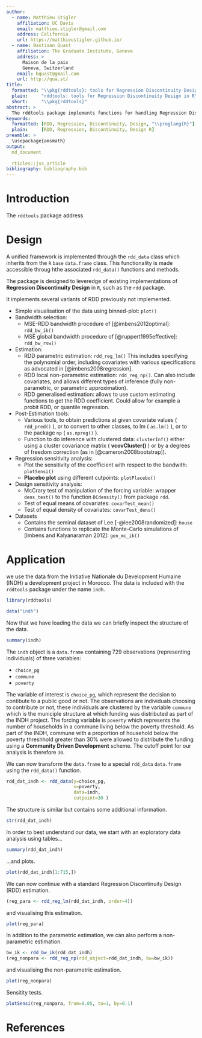 ```yaml
---
author:
  - name: Matthieu Stigler
    affiliation: UC Davis
    email: matthieu.stigler@gmail.com
    address: California
    url: https://matthieustigler.github.io/
  - name: Bastiaan Quast
    affiliation: The Graduate Institute, Geneva
    address: >
      Maison de la paix
      Geneva, Switzerland
    email: bquast@gmail.com
    url: http://qua.st/
title:
  formatted: "\\pkg{rddtools}: tools for Regression Discontinuity Design in R"
  plain:     "rddtools: tools for Regression Discontinuity Design in R"
  short:     "\\pkg{rddtools}"
abstract: >
  The rddtools package implements functions for handling Regression Discontinuity Design in R.
keywords:
  formatted: [RDD, Regression, Discontinuity, Design, "\\proglang{R}"]
  plain:     [RDD, Regression, Discontinuity, Design R]
preamble: >
  \usepackage{amsmath}
output:
  md_document
  
  rticles::jss_article
bibliography: bibliography.bib
---
```


# Introduction

The `rddtools` package address 


# Design

A unified framework is implemented through the `rdd_data` class which inherits from the `R` `base` `data.frame` class.
This functionality is made accessible throug hthe associated `rdd_data()` functions and methods.

The package is designed to leveredge of existing implementations of **Regression Discontinuity Design** in `R`, such as the `rdd` package.

It implements several variants of RDD previously not implemented.

-  Simple visualisation of the data using binned-plot: `plot()`
- Bandwidth selection:
  - MSE-RDD bandwidth procedure of [@imbens2012optimal]: `rdd_bw_ik()`
  - MSE global bandwidth procedure of [@ruppert1995effective]: `rdd_bw_rsw()`
- Estimation:
  -  RDD parametric estimation: `rdd_reg_lm()` This includes specifying the polynomial order, including covariates with various specifications as advocated in [@imbens2008regression].
  -  RDD local non-parametric estimation: `rdd_reg_np()`. Can also include covariates, and allows different types of inference (fully non-parametric, or parametric approximation). 
  -  RDD generalised estimation: allows to use custom estimating functions to get the RDD coefficient. Could allow for example a probit RDD, or quantile regression.
- Post-Estimation tools:
  - Various tools, to obtain predictions at given covariate values ( `rdd_pred()` ), or to convert to other classes, to lm ( `as.lm()` ), or to the package `np` ( `as.npreg()` ). 
  - Function to do inference with clustered data: `clusterInf()` either using a cluster covariance matrix ( **vcovCluster()** ) or by a degrees of freedom correction (as in [@cameron2008bootstrap]).
- Regression sensitivity analysis:
  - Plot the sensitivity of the coefficient with respect to the bandwith: `plotSensi()`
  - **Placebo plot** using different cutpoints: `plotPlacebo()`
- Design sensitivity analysis:
  - McCrary test of manipulation of the forcing variable: wrapper `dens_test()` to the function `DCdensity()` from package `rdd`. 
  - Test of equal means of covariates: `covarTest_mean()`
  - Test of equal density of covariates: `covarTest_dens()`
- Datasets
  - Contains the seminal dataset of Lee [-@lee2008randomized]: `house`
  - Contains functions to replicate the Monte-Carlo simulations of [Imbens and Kalyanaraman 2012]: `gen_mc_ik()`


# Application

we use the data from the Initiative Nationale du Development Humaine (INDH) a development project in Morocco.
The data is included with the `rddtools` package under the name `indh`.

```r
library(rddtools)
```

```r
data("indh")
```

Now that we have loading the data we can briefly inspect the structure of the data.

```r
summary(indh)
```

The `indh` object is a `data.frame` containing 729 observations (representing individuals) of three variables:

- `choice_pg` 
- `commune`
- `poverty`

The variable of interest is `choice_pg`, which represent the decision to contibute to a public good or not.
The observations are individuals choosing to contribute or not, these individuals are clustered by the variable `commune` which is the municiple structure at which funding was distributed as part of the INDH project.
The forcing variable is `poverty` which represents the number of households in a commune living below the poverty threshold.
As part of the INDH, commune with a proportion of household below the poverty threshhold greater than 30% were allowed to distribute the funding using a **Community Driven Development** scheme.
The cutoff point for our analysis is therefore `30`.

We can now transform the `data.frame` to a special `rdd_data` `data.frame` using the `rdd_data()` function.

```r
rdd_dat_indh <- rdd_data(y=choice_pg,
                         x=poverty,
                         data=indh,
                         cutpoint=30 )
```

The structure is similar but contains some additional information.

```r
str(rdd_dat_indh)
```

In order to best understand our data, we start with an exploratory data analysis using tables...

```r
summary(rdd_dat_indh)
```

...and plots.

```r
plot(rdd_dat_indh[1:715,])
```

We can now continue with a standard Regression Discontinuity Design (RDD) estimation.

```r
(reg_para <- rdd_reg_lm(rdd_dat_indh, order=4))
```

and visualising this estimation.

```r
plot(reg_para)
```

In addition to the parametric estimation, we can also perform a non-parametric estimation.

```r
bw_ik <- rdd_bw_ik(rdd_dat_indh)
(reg_nonpara <- rdd_reg_np(rdd_object=rdd_dat_indh, bw=bw_ik))
```

and visualising the non-parametric estimation.

```r
plot(reg_nonpara)
```

Sensitity tests.

```r
plotSensi(reg_nonpara, from=0.05, to=1, by=0.1)
```


# References

